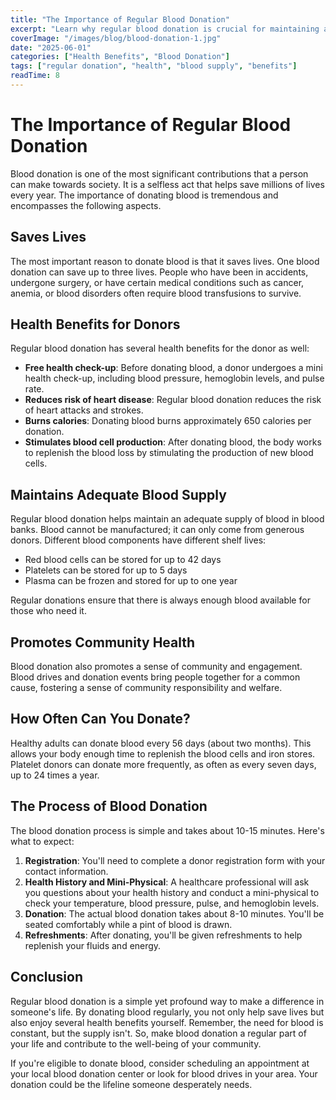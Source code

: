 ```yaml
---
title: "The Importance of Regular Blood Donation"
excerpt: "Learn why regular blood donation is crucial for maintaining adequate blood supplies and how it benefits both donors and recipients."
coverImage: "/images/blog/blood-donation-1.jpg"
date: "2025-06-01"
categories: ["Health Benefits", "Blood Donation"]
tags: ["regular donation", "health", "blood supply", "benefits"]
readTime: 8
---
```


# The Importance of Regular Blood Donation

Blood donation is one of the most significant contributions that a person can make towards society. It is a selfless act that helps save millions of lives every year. The importance of donating blood is tremendous and encompasses the following aspects.

## Saves Lives

The most important reason to donate blood is that it saves lives. One blood donation can save up to three lives. People who have been in accidents, undergone surgery, or have certain medical conditions such as cancer, anemia, or blood disorders often require blood transfusions to survive.

## Health Benefits for Donors

Regular blood donation has several health benefits for the donor as well:

- **Free health check-up**: Before donating blood, a donor undergoes a mini health check-up, including blood pressure, hemoglobin levels, and pulse rate.
- **Reduces risk of heart disease**: Regular blood donation reduces the risk of heart attacks and strokes.
- **Burns calories**: Donating blood burns approximately 650 calories per donation.
- **Stimulates blood cell production**: After donating blood, the body works to replenish the blood loss by stimulating the production of new blood cells.

## Maintains Adequate Blood Supply

Regular blood donation helps maintain an adequate supply of blood in blood banks. Blood cannot be manufactured; it can only come from generous donors. Different blood components have different shelf lives:

- Red blood cells can be stored for up to 42 days
- Platelets can be stored for up to 5 days
- Plasma can be frozen and stored for up to one year

Regular donations ensure that there is always enough blood available for those who need it.

## Promotes Community Health

Blood donation also promotes a sense of community and engagement. Blood drives and donation events bring people together for a common cause, fostering a sense of community responsibility and welfare.

## How Often Can You Donate?

Healthy adults can donate blood every 56 days (about two months). This allows your body enough time to replenish the blood cells and iron stores. Platelet donors can donate more frequently, as often as every seven days, up to 24 times a year.

## The Process of Blood Donation

The blood donation process is simple and takes about 10-15 minutes. Here's what to expect:

1. **Registration**: You'll need to complete a donor registration form with your contact information.
2. **Health History and Mini-Physical**: A healthcare professional will ask you questions about your health history and conduct a mini-physical to check your temperature, blood pressure, pulse, and hemoglobin levels.
3. **Donation**: The actual blood donation takes about 8-10 minutes. You'll be seated comfortably while a pint of blood is drawn.
4. **Refreshments**: After donating, you'll be given refreshments to help replenish your fluids and energy.

## Conclusion

Regular blood donation is a simple yet profound way to make a difference in someone's life. By donating blood regularly, you not only help save lives but also enjoy several health benefits yourself. Remember, the need for blood is constant, but the supply isn't. So, make blood donation a regular part of your life and contribute to the well-being of your community.

If you're eligible to donate blood, consider scheduling an appointment at your local blood donation center or look for blood drives in your area. Your donation could be the lifeline someone desperately needs.
